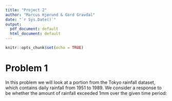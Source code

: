 ```yaml
---
title: "Project 2"
author: "Marcus Hjørund & Gard Gravdal"
date: "`r Sys.Date()`"
output:
  pdf_document: default
  html_document: default
---
```


```r
knitr::opts_chunk$set(echo = TRUE)
```

# Problem 1

In this problem we will look at a portion from the Tokyo rainfall dataset, which contains daily rainfall from 1951 to 1989. We consider a response to be whether the amount of rainfall exceeded 1mm over the given time period:
\begin{equation}
y_t|x_t \sim \text{Bin}(n_t, \pi (x_t)), \; \pi (x_t) = \frac{\exp (x_t)}{1 + \exp (x_t)} = \frac{1}{1 + \exp (-x_t)},
\end{equation}
